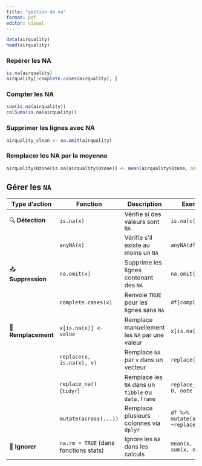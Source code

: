 ```yaml
---
title: "gestion de na"
format: pdf
editor: visual
---
```


```r
data(airquality)
head(airquality)
```

### Repérer les NA

```r
is.na(airquality)
airquality[!complete.cases(airquality), ]
```

### Compter les NA

```r
sum(is.na(airquality))
colSums(is.na(airquality))
```

### Supprimer les lignes avec NA

```r
airquality_clean <- na.omit(airquality)
```

### Remplacer les NA par la moyenne

```r
airquality$Ozone[is.na(airquality$Ozone)] <- mean(airquality$Ozone, na.rm = TRUE)
```

## **Gérer les `NA`**

+---------------------+---------------------------------------+----------------------------------------------------+----------------------------------------------------------+
| **Type d'action**   | **Fonction**                          | **Description**                                    | **Exemple d'utilisation**                                |
+=====================+=======================================+====================================================+==========================================================+
| 🔍 **Détection**    | `is.na(x)`                            | Vérifie si des valeurs sont `NA`                   | `is.na(c(1, NA, 3))`                                     |
+---------------------+---------------------------------------+----------------------------------------------------+----------------------------------------------------------+
|                     | `anyNA(x)`                            | Vérifie s'il existe au moins un `NA`               | `anyNA(df)`                                              |
+---------------------+---------------------------------------+----------------------------------------------------+----------------------------------------------------------+
| 📤 **Suppression**  | `na.omit(x)`                          | Supprime les lignes contenant des `NA`             | `na.omit(df)`                                            |
+---------------------+---------------------------------------+----------------------------------------------------+----------------------------------------------------------+
|                     | `complete.cases(x)`                   | Renvoie `TRUE` pour les lignes sans `NA`           | `df[complete.cases(df), ]`                               |
+---------------------+---------------------------------------+----------------------------------------------------+----------------------------------------------------------+
| 🔁 **Remplacement** | `x[is.na(x)] <- value`                | Remplace manuellement les `NA` par une valeur      | `x[is.na(x)] <- 0`                                       |
+---------------------+---------------------------------------+----------------------------------------------------+----------------------------------------------------------+
|                     | `replace(x, is.na(x), v)`             | Remplace `NA` par `v` dans un vecteur              | `replace(x, is.na(x), 0)`                                |
+---------------------+---------------------------------------+----------------------------------------------------+----------------------------------------------------------+
|                     | `replace_na()` (`tidyr`)              | Remplace les `NA` dans un `tibble` ou `data.frame` | `replace_na(df, list(age = 0, note = 100))`              |
+---------------------+---------------------------------------+----------------------------------------------------+----------------------------------------------------------+
|                     | `mutate(across(...))`                 | Remplace plusieurs colonnes via `dplyr`            | `df %>% mutate(across(everything(), ~replace_na(., 0)))` |
+---------------------+---------------------------------------+----------------------------------------------------+----------------------------------------------------------+
| 🙈 **Ignorer**      | `na.rm = TRUE` (dans fonctions stats) | Ignore les `NA` dans les calculs                   | `mean(x, na.rm = TRUE)`\                                 |
|                     |                                       |                                                    | `sum(x, na.rm = TRUE)`                                   |
+---------------------+---------------------------------------+----------------------------------------------------+----------------------------------------------------------+
